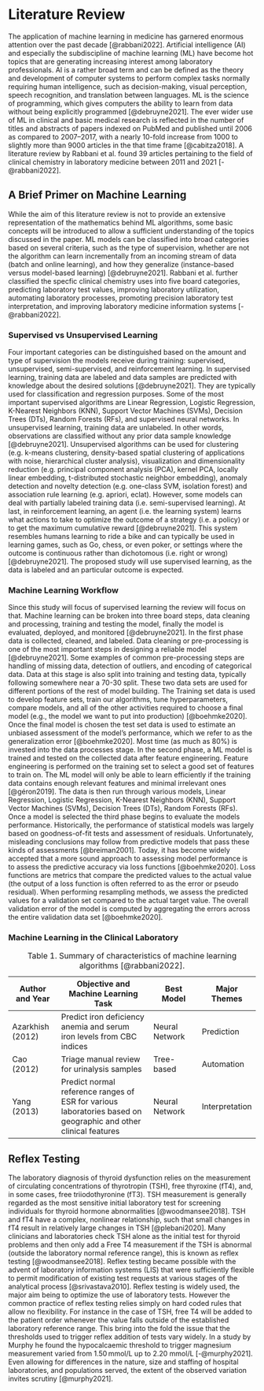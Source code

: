 # Literature Review

The application of machine learning in medicine has garnered enormous
attention over the past decade [@rabbani2022]. Artificial intelligence
(AI) and especially the subdiscipline of machine learning (ML) have
become hot topics that are generating increasing interest among
laboratory professionals. AI is a rather broad term and can be defined
as the theory and development of computer systems to perform complex
tasks normally requiring human intelligence, such as decision-making,
visual perception, speech recognition, and translation between
languages. ML is the science of programming, which gives computers the
ability to learn from data without being explicitly programmed
[@debruyne2021]. The ever wider use of ML in clinical and basic medical
research is reflected in the number of titles and abstracts of papers
indexed on PubMed and published until 2006 as compared to 2007--2017,
with a nearly 10-fold increase from 1000 to slightly more than 9000
articles in the that time frame [@cabitza2018]. A literature review by
Rabbani et al. found 39 articles pertaining to the field of clinical
chemistry in laboratory medicine between 2011 and 2021 [-@rabbani2022].

## A Brief Primer on Machine Learning

While the aim of this literature review is not to provide an extensive
representation of the mathematics behind ML algorithms, some basic
concepts will be introduced to allow a sufficient understanding of the
topics discussed in the paper. ML models can be classified into broad
categories based on several criteria, such as the type of supervision,
whether are not the algorithm can learn incrementally from an incoming
stream of data (batch and online learning), and how they generalize
(instance-based versus model-based learning) [@debruyne2021]. Rabbani et
al. further classified the specfic clinical chemistry uses into five
board categories, predicting laboratory test values, improving
laboratory utilization, automating laboratory processes, promoting
precision laboratory test interpretation, and improving laboratory
medicine information systems [-@rabbani2022].

### Supervised vs Unsupervised Learning

Four important categories can be distinguished based on the amount and
type of supervision the models receive during training: supervised,
unsupervised, semi-supervised, and reinforcement learning. In supervised
learning, training data are labeled and data samples are predicted with
knowledge about the desired solutions [@debruyne2021]. They are
typically used for classification and regression purposes. Some of the
most important supervised algorithms are Linear Regression, Logistic
Regression, K-Nearest Neighbors (KNN), Support Vector Machines (SVMs),
Decision Trees (DTs), Random Forests (RFs), and supervised neural
networks. In unsupervised learning, training data are unlabeled. In
other words, observations are classified without any prior data sample
knowledge [@debruyne2021]. Unsupervised algorithms can be used for
clustering (e.g. k-means clustering, density-based spatial clustering of
applications with noise, hierarchical cluster analysis), visualization
and dimensionality reduction (e.g. principal component analysis (PCA),
kernel PCA, locally linear embedding, t-distributed stochastic neighbor
embedding), anomaly detection and novelty detection (e.g. one-class SVM,
isolation forest) and association rule learning (e.g. apriori, eclat).
However, some models can deal with partially labeled training data (i.e.
semi-supervised learning). At last, in reinforcement learning, an agent
(i.e. the learning system) learns what actions to take to optimize the
outcome of a strategy (i.e. a policy) or to get the maximum cumulative
reward [@debruyne2021]. This system resembles humans learning to ride a
bike and can typically be used in learning games, such as Go, chess, or
even poker, or settings where the outcome is continuous rather than
dichotomous (i.e. right or wrong)[@debruyne2021]. The proposed study
will use supervised learning, as the data is labeled and an particular
outcome is expected.

### Machine Learning Workflow

Since this study will focus of supervised learning the review will focus
on that. Machine learning can be broken into three board steps, data
cleaning and processing, training and testing the model, finally the
model is evaluated, deployed, and monitored [@debruyne2021]. In the
first phase data is collected, cleaned, and labeled. Data cleaning or
pre-processing is one of the most important steps in designing a
reliable model [@debruyne2021]. Some examples of common pre-processing
steps are handling of missing data, detection of outliers, and encoding
of categorical data. Data at this stage is also split into training and
testing data, typically following somewhere near a 70-30 split. These
two data sets are used for different portions of the rest of model
building. The Training set data is used to develop feature sets, train
our algorithms, tune hyperparameters, compare models, and all of the
other activities required to choose a final model (e.g., the model we
want to put into production) [@boehmke2020]. Once the final model is
chosen the test set data is used to estimate an unbiased assessment of
the model's performance, which we refer to as the generalization error
[@boehmke2020]. Most time (as much as 80%) is invested into the data
processes stage. In the second phase, a ML model is trained and tested
on the collected data after feature engineering. Feature engineering is
performed on the training set to select a good set of features to train
on. The ML model will only be able to learn efficiently if the training
data contains enough relevant features and minimal irrelevant ones
[@géron2019]. The data is then run through various models, Linear
Regression, Logistic Regression, K-Nearest Neighbors (KNN), Support
Vector Machines (SVMs), Decision Trees (DTs), Random Forests (RFs). Once
a model is selected the third phase begins to evaluate the models
performance. Historically, the performance of statistical models was
largely based on goodness-of-fit tests and assessment of residuals.
Unfortunately, misleading conclusions may follow from predictive models
that pass these kinds of assessments [@breiman2001]. Today, it has
become widely accepted that a more sound approach to assessing model
performance is to assess the predictive accuracy via loss functions
[@boehmke2020]. Loss functions are metrics that compare the predicted
values to the actual value (the output of a loss function is often
referred to as the error or pseudo residual). When performing resampling
methods, we assess the predicted values for a validation set compared to
the actual target value. The overall validation error of the model is
computed by aggregating the errors across the entire validation data set
[@boehmke2020].

<!--# should I talk about Model types ?-->

### Machine Learning in the Clinical Laboratory

<!--# Table needs to be modified -->

| **Author and Year** | **Objective and Machine Learning Task**                                                                         | **Best Model** | **Major Themes** |
|---------------|-----------------------------|---------------|---------------|
| Azarkhish (2012)    | Predict iron deficiency anemia and serum iron levels from CBC indices                                           | Neural Network | Prediction       |
| Cao (2012)          | Triage manual review for urinalysis samples                                                                     | Tree-based     | Automation       |
| Yang (2013)         | Predict normal reference ranges of ESR for various laboratories based on geographic and other clinical features | Neural Network | Interpretation   |

: Table 1. Summary of characteristics of machine learning algorithms
[@rabbani2022].

<!--# Need to fill in this section -->

## Reflex Testing

The laboratory diagnosis of thyroid dysfunction relies on the
measurement of circulating concentrations of thyrotropin (TSH), free
thyroxine (fT4), and, in some cases, free triiodothyronine (fT3). TSH
measurement is generally regarded as the most sensitive initial
laboratory test for screening individuals for thyroid hormone
abnormalities [@woodmansee2018]. TSH and fT4 have a complex, nonlinear
relationship, such that small changes in fT4 result in relatively large
changes in TSH [@plebani2020]. Many clinicians and laboratories check
TSH alone as the initial test for thyroid problems and then only add a
Free T4 measurement if the TSH is abnormal (outside the laboratory
normal reference range), this is known as reflex testing
[@woodmansee2018]. Reflex testing became possible with the advent of
laboratory information systems (LIS) that were sufficiently flexible to
permit modification of existing test requests at various stages of the
analytical process [@srivastava2010]. Reflex testing is widely used, the
major aim being to optimize the use of laboratory tests. However the
common practice of reflex testing relies simply on hard coded rules that
allow no flexibility. For instance in the case of TSH, free T4 will be
added to the patient order whenever the value falls outside of the
established laboratory reference range. This bring into the fold the
issue that the thresholds used to trigger reflex addition of tests vary
widely. In a study by Murphy he found the hypocalcaemic threshold to
trigger magnesium measurement varied from 1.50 mmol/L up to 2.20 mmol/L
[-@murphy2021]. Even allowing for differences in the nature, size and
staffing of hospital laboratories, and populations served, the extent of
the observed variation invites scrutiny [@murphy2021].

<!--# insert table and study from strivastava about hypo/hyper thyroid -->

<!--# data from woodmansee and plebani -->
